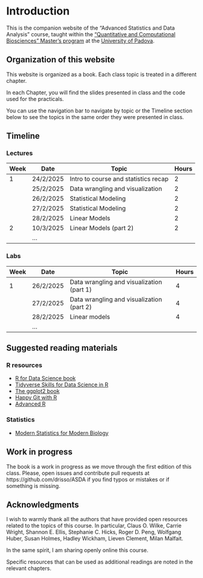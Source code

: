 # Introduction {.unnumbered}

This is the companion website of the "Advanced Statistics and Data Analysis" course, taught within the ["Quantitative and Computational Biosciences" Master's program](https://www.unipd.it/en/educational-offer/second-cycle-degree/science?tipo=LM&scuola=SC&ordinamento=2024&key=SC2804&cg=science) at the [University of Padova](https://www.unipd.it/).

## Organization of this website

This website is organized as a book. Each class topic is treated in a different chapter.

In each Chapter, you will find the slides presented in class and the code used for the practicals.

You can use the navigation bar to navigate by topic or the Timeline section below to see the topics in the same order they were presented in class.

## Timeline

### Lectures

| Week | Date      | Topic                                | Hours |
|------|-----------|--------------------------------------|-------|
| 1    | 24/2/2025 | Intro to course and statistics recap | 2     |
|      | 25/2/2025 | Data wrangling and visualization     | 2     |
|      | 26/2/2025 | Statistical Modeling                 | 2     |
|      | 27/2/2025 | Statistical Modeling                 | 2     |
|      | 28/2/2025 | Linear Models                        | 2     |
| 2    | 10/3/2025 | Linear Models (part 2)               | 2     |
|      | ...       |                                      |       |

### Labs

| Week | Date      | Topic                                     | Hours |
|------|-----------|-------------------------------------------|-------|
| 1    | 26/2/2025 | Data wrangling and visualization (part 1) | 4     |
|      | 27/2/2025 | Data wrangling and visualization (part 2) | 4     |
|      | 28/2/2025 | Linear models                             | 4     |
|      | ...       |                                           |       |

## Suggested reading materials

### R resources

-   [R for Data Science book](https://r4ds.had.co.nz/)
-   [Tidyverse Skills for Data Science in R](https://www.coursera.org/specializations/tidyverse-data-science-r)
-   [The ggplot2 book](https://ggplot2-book.org/)
-   [Happy Git with R](https://happygitwithr.com/)
-   [Advanced R](https://adv-r.hadley.nz/)

### Statistics

-   [Modern Statistics for Modern Biology](https://www.huber.embl.de/msmb/)

## Work in progress

The book is a work in progress as we move through the first edition of this class. Please, open issues and contribute pull requests at https://github.com/drisso/ASDA if you find typos or mistakes or if something is missing.

## Acknowledgments

I wish to warmly thank all the authors that have provided open resources related to the topics of this course. In particular, Claus O. Wilke, Carrie Wright, Shannon E. Ellis, Stephanie C. Hicks, Roger D. Peng, Wolfgang Huber, Susan Holmes, Hadley Wickham, Lieven Clement, Milan Malfait.

In the same spirit, I am sharing openly online this course.

Specific resources that can be used as additional readings are noted in the relevant chapters.
